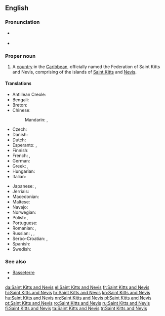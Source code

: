 ==English==

{{wikipedia}}

===Pronunciation===
* {{a|UK|US}} {{IPA|/seɪnt ˌkɪts ænd ˈniː.vɪs/|lang=en}}
* {{audio|en-us-Saint Kitts and Nevis.ogg|Audio (US)|lang=en}}

===Proper noun===
{{en-proper noun}}

# A [[country]] in the [[Caribbean]], officially named the Federation of Saint Kitts and Nevis, comprising of the islands of [[Saint Kitts]] and [[Nevis]].

====Translations====
{{trans-top|A country in the Caribbean}}
* Antillean Creole: {{t|gcf|Senkits ek Névis}}
* Bengali: {{t|bn|সেন্ট কিট্‌স ও নেভিস}}
* Breton: {{t|br|Saint Kitts ha Nevis}}
* Chinese:
*: Mandarin: {{t+|cmn|聖基茨和尼維斯|sc=Hani}}, {{t|cmn|圣基茨和尼维斯|tr=Shèngjīcí hé Níwéisī|sc=Hani}}
* Czech: {{t+|cs|Svatý Kryštof a Nevis|m}}
* Danish: {{t|da|Saint Kitts og Nevis}}
* Dutch: {{t+|nl|Saint Kitts en Nevis}}
* Esperanto: {{t|eo|Sent-Kristofo kaj Neviso}}, {{t|eo|Sent-Kit-Neviso}}
* Finnish: {{t+|fi|Saint Kitts ja Nevis}}
* French: {{t+|fr|Saint-Christophe-et-Niévès}}, {{t|fr|Saint-Christophe-et-Nevis}}
* German: {{t+|de|St. Kitts und Nevis}}
* Greek: {{t+|el|Άγιος Χριστόφορος και Νέβις|m|tr=Ágios Christóforos kai Névis}}, {{t|el|Σαιντ Κιτς και Νέβις|n|tr=Saint Kits kai Névis}}
* Hungarian: {{t|hu|Szent Kitts és Nevis}}
* Italian: {{t|it|Saint Christopher e Nevis}}
{{trans-mid}}
* Japanese: {{t|ja|セントクリストファー・ネイビス|tr=sentokurisutofā neibisu}}, {{t|ja|セントキッツ・ネイビス|tr=sentokittsu neibisu}}
* Jèrriais: {{t|roa-jer|Saint Kitts et Nevis}}
* Macedonian: {{t|mk|Све́ти Ки́тис и Не́вис|m|tr=Svéti Kítis i Névis}}
* Maltese: {{t|mt|San Kristofru u n-Nevis}}
* Navajo: {{t|nv|Saint Kitts dóó Nevis}}
* Norwegian: {{t|no|Saint Kitts og Nevis}}
* Polish: {{t|pl|Saint Christopher i Nevis}}, {{t+|pl|Saint Kitts i Nevis}}
* Portuguese: {{t|pt|São Cristóvão e Neves}}
* Romanian: {{t|ro|Sfântul Cristofor și Nevis}}, {{t|ro|Sfântul Kitts și Nevis}}
* Russian: {{t|ru|Сент-Кри́стофер и Не́вис|f|tr=Sɛnt-Krístofer i Nɛ́vis}}, {{t|ru|Сент-Ки́тс и Не́вис|f|tr=Sɛnt-Kits i Nɛ́vis}}, {{t|ru|Сент-Киттс и Невис|f|tr=Sɛnt-Kits i Nɛ́vis}}
* Serbo-Croatian: {{t+|sh|Sveti Kristofor i Nevis}}, {{t|sh|[[Sveti]] [[Kitts]] [[i]] [[Nevis]]|m}}
* Spanish: {{t+|es|San Cristóbal y Nieves}}
* Swedish: {{t|sv|Saint Christopher och Nevis}}
{{trans-bottom}}

===See also===
* [[Basseterre]]
* {{list:countries of North America/en}}

[[da:Saint Kitts and Nevis]]
[[el:Saint Kitts and Nevis]]
[[fr:Saint Kitts and Nevis]]
[[hi:Saint Kitts and Nevis]]
[[hr:Saint Kitts and Nevis]]
[[kn:Saint Kitts and Nevis]]
[[hu:Saint Kitts and Nevis]]
[[nn:Saint Kitts and Nevis]]
[[pl:Saint Kitts and Nevis]]
[[pt:Saint Kitts and Nevis]]
[[ro:Saint Kitts and Nevis]]
[[ru:Saint Kitts and Nevis]]
[[fi:Saint Kitts and Nevis]]
[[ta:Saint Kitts and Nevis]]
[[tr:Saint Kitts and Nevis]]